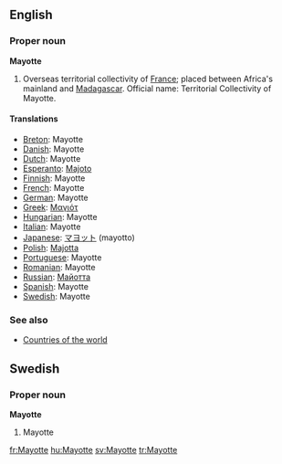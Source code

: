 ==English==

===Proper noun===
'''Mayotte'''

# Overseas territorial collectivity of [[France]]; placed between Africa's mainland and [[Madagascar]]. Official name: Territorial Collectivity of Mayotte.
====Translations====
*[[Breton]]: Mayotte
*[[Danish]]: Mayotte
*[[Dutch]]: Mayotte
*[[Esperanto]]: [[Majoto]]
*[[Finnish]]: Mayotte
*[[French]]: Mayotte
*[[German]]: Mayotte
*[[Greek]]: [[Μαγιότ]]
*[[Hungarian]]: Mayotte
*[[Italian]]: Mayotte
*[[Japanese]]: [[マヨット]] (mayotto)
*[[Polish]]: [[Majotta]]
*[[Portuguese]]: Mayotte
*[[Romanian]]: Mayotte
*[[Russian]]: [[Майотта]]
*[[Spanish]]: Mayotte
*[[Swedish]]: Mayotte

===See also===
* [[Countries of the world]]

==Swedish==
===Proper noun===
'''Mayotte'''
#Mayotte

[[fr:Mayotte]]
[[hu:Mayotte]]
[[sv:Mayotte]]
[[tr:Mayotte]]